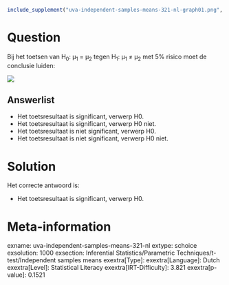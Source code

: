 ```r
include_supplement("uva-independent-samples-means-321-nl-graph01.png", recursive = TRUE)
```

Question
========

Bij het toetsen van H~0~: μ~1~ = μ~2~ tegen H~1~: μ~1~ ≠ μ~2~ met 5%
risico moet de conclusie luiden:

![](uva-independent-samples-means-321-nl-graph01.png)

Answerlist
----------

* Het toetsresultaat is significant, verwerp H0.
* Het toetsresultaat is significant, verwerp H0 niet.
* Het toetsresultaat is niet significant, verwerp H0.
* Het toetsresultaat is niet significant, verwerp H0 niet.

Solution
========

Het correcte antwoord is: 

* Het toetsresultaat is significant, verwerp H0.

Meta-information
================
exname: uva-independent-samples-means-321-nl
extype: schoice
exsolution: 1000
exsection: Inferential Statistics/Parametric Techniques/t-test/Independent samples means
exextra[Type]: 
exextra[Language]: Dutch
exextra[Level]: Statistical Literacy
exextra[IRT-Difficulty]: 3.821
exextra[p-value]: 0.1521
